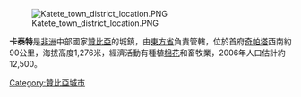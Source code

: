 [[Image:Katete_town_district_location.PNG|right]]

'''卡泰特'''是[[非洲|非洲]]中部國家[[贊比亞|贊比亞]]的城鎮，由[[東方省_(贊比亞)|東方省]]負責管轄，位於首府[[奇帕塔|奇帕塔]]西南約90公里，海拔高度1,276米，經濟活動有種植[[棉花|棉花]]和畜牧業，2006年人口估計約12,500。

{{coord|11|13|S|33|09|E|region:ZM_type:city|display=title}}

[[Category:贊比亞城市|Category:贊比亞城市]]

{{Zambia-stub}}